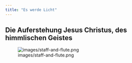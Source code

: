 ```yaml
---
title: "Es werde Licht"
---
```


##  Die Auferstehung Jesus Christus, des himmlischen Geistes


![images/staff-and-flute.png](images/staff-and-flute.png)

